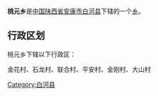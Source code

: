 {{中国乡级行政区
|行政区全称 = 桃元乡
|景观照片文件名 = 
|景观照片描述 = 
|汉语拼音 =
|其他语言 = 
|其他语言名称 = 
|位置图文件名 = 
|位置图描述 = 
|自定义图片=
|上级行政区 = [[陕西省|陕西省]][[安康市|安康市]][[白河县|白河县]]
|行政区类别 = [[乡级行政区|乡]]
|行政区划代码 = 
|行政区划 = 
|村委会 = 
|居委会 = 
|建置时间 = 
|领导职位 = 
|领导名称 = 
|政府驻地 = 
|毗邻 = 
|地理坐标 = 
|总面积 = 
|总人口 = 
|户籍人口 = 
|户籍人口年份 = 
|常住人口 = 
|常住人口年份 = 
|人口密度 = 
|GDP = 
|邮政编码 = 
|电话区号 = 
|官方网站 = 
|网站名称 = 
}}
'''桃元乡'''是[[中华人民共和国|中国]][[陕西省|陕西省]][[安康市|安康市]][[白河县|白河县]]下辖的一个[[乡级行政区|乡]]。

== 行政区划 ==
桃元乡下辖以下行政区：

金花村、石龙村、联合村、平安村、金刚村、大山村

{{陕西小作品}}
{{白河县行政区划}}

[[Category:白河县|Category:白河县]]